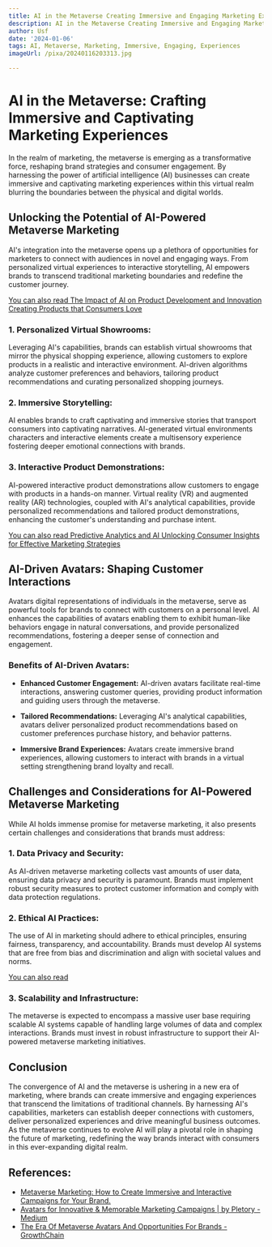 ```yaml
---
title: AI in the Metaverse Creating Immersive and Engaging Marketing Experiences
description: AI in the Metaverse Creating Immersive and Engaging Marketing Experiences
author: Usf
date: '2024-01-06'
tags: AI, Metaverse, Marketing, Immersive, Engaging, Experiences
imageUrl: /pixa/20240116203313.jpg

---
```

# AI in the Metaverse: Crafting Immersive and Captivating Marketing Experiences

In the realm  of marketing, the metaverse is  emerging as a transformative force, reshaping brand strategies and  consumer engagement. By harnessing the power of  artificial intelligence (AI) businesses can create immersive  and captivating marketing  experiences within  this virtual realm blurring the boundaries between the physical and digital worlds.

## Unlocking the  Potential of AI-Powered Metaverse Marketing

AI's integration into  the metaverse opens up a plethora of opportunities for marketers to connect with audiences in novel and  engaging ways. From personalized  virtual experiences to  interactive storytelling, AI empowers brands  to transcend  traditional  marketing boundaries and redefine the customer journey.

[You  can also read The  Impact of  AI on Product Development and Innovation Creating Products that Consumers Love](The%20Impact%20of%20AI%20on%20Product%20Development%20and%20Innovation%20Creating%20Products%20that%20Consumers%20Love)


### 1. Personalized Virtual Showrooms:

Leveraging AI's capabilities, brands can establish virtual showrooms that mirror the physical shopping experience, allowing  customers to explore products in a realistic and interactive environment. AI-driven algorithms analyze customer preferences and behaviors,  tailoring product recommendations and curating personalized shopping journeys.

###  2. Immersive Storytelling:

AI enables brands to  craft captivating  and immersive stories that transport consumers into captivating narratives. AI-generated  virtual  environments characters and interactive elements  create a multisensory experience fostering deeper emotional connections with brands.

### 3. Interactive Product Demonstrations:

AI-powered interactive product demonstrations allow customers  to engage with products in a hands-on manner. Virtual reality (VR) and augmented reality (AR) technologies,  coupled with AI's  analytical capabilities, provide personalized recommendations and tailored  product demonstrations, enhancing the customer's understanding and purchase intent.

[You can also read Predictive Analytics and AI Unlocking Consumer Insights for Effective Marketing Strategies](Predictive%20Analytics%20and%20AI%20Unlocking%20Consumer%20Insights%20for%20Effective%20Marketing%20Strategies)


## AI-Driven Avatars: Shaping Customer Interactions

Avatars digital representations of individuals in the metaverse, serve as powerful tools for brands to  connect with customers on a personal level. AI enhances the capabilities of avatars enabling them to exhibit human-like behaviors engage in  natural conversations, and provide personalized  recommendations, fostering a deeper sense of connection and engagement.

### Benefits of AI-Driven Avatars:

- **Enhanced Customer Engagement:** AI-driven avatars facilitate real-time interactions, answering customer queries, providing product information and  guiding users through the metaverse.

-  **Tailored Recommendations:**  Leveraging AI's analytical capabilities, avatars deliver personalized product recommendations based on customer preferences  purchase history, and behavior patterns.

- **Immersive Brand Experiences:** Avatars create immersive  brand experiences, allowing customers to interact with brands in a virtual setting strengthening brand loyalty and  recall.

## Challenges  and Considerations for AI-Powered Metaverse Marketing

While AI holds immense  promise for metaverse marketing, it also presents certain challenges and considerations that brands must address:

### 1. Data Privacy and Security:

As AI-driven  metaverse marketing collects vast amounts of user data, ensuring data privacy and security is  paramount. Brands must  implement  robust  security  measures  to protect customer information and comply with data protection regulations.

### 2. Ethical AI Practices:

The use of AI in  marketing should adhere to ethical principles,  ensuring fairness, transparency, and accountability. Brands  must develop  AI systems that are free from bias and discrimination and align with  societal values  and norms.

[You can also read ]()


### 3. Scalability and Infrastructure:

The metaverse is expected to encompass a massive user base requiring scalable AI systems capable of handling large volumes of data and complex interactions. Brands must invest in robust infrastructure to support their AI-powered metaverse marketing initiatives.

## Conclusion

The convergence of AI and the metaverse is ushering in a new era of marketing, where brands can create immersive and engaging experiences that transcend the limitations of traditional channels. By harnessing AI's capabilities, marketers  can establish deeper connections with customers, deliver  personalized experiences and drive meaningful business outcomes. As the metaverse continues to evolve AI  will play a pivotal role in shaping the future of marketing, redefining the way brands interact with consumers in  this  ever-expanding digital  realm.

## References:
- [Metaverse Marketing: How to Create Immersive and Interactive Campaigns for Your Brand.](https://www.linkedin.com/pulse/metaverse-marketing-how-create-immersive-interactive)
- [Avatars for Innovative & Memorable Marketing Campaigns | by Pletory - Medium](https://medium.com/@pletory/avatars-for-innovative-memorable-marketing-campaigns-65ca854b1d89)
- [The Era Of Metaverse Avatars And Opportunities For Brands - GrowthChain](https://www.growthchain.io/blog/metaverse-avatars)
